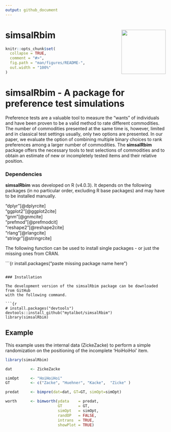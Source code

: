 ```yaml
---
output: github_document
---
```


<!-- README.md is generated from README.Rmd. Please edit that file -->

# simsalRbim <img src='man/figures/logo.png' align="right" height="139" />

```r
knitr::opts_chunk$set(
  collapse = TRUE,
  comment = "#>",
  fig.path = "man/figures/README-",
  out.width = "100%"
)
```

# simsalRbim - A package for preference test simulations

<!-- badges: start -->
<!-- badges: end -->

Preference tests are a valuable tool to measure the "wants" of individuals and 
have been proven to be a valid method to rate different commodities. The number
of commodities presented at the same time is, however, limited and in classical
test settings usually, only two options are presented. In our paper, we 
evaluate the option of combining multiple binary choices to rank preferences 
among a larger number of commodities. The **simsalRbim** package offers the 
necessary tools to test selections of commodities and to obtain an estimate of 
new or incompletely tested items and their relative position. 


### Dependencies

**simsalRbim** was developed on R (v4.0.3). It depends on the following
packages (in no particular order, excluding R base packages) and may have to 
be installed manually. 

"dplyr"[@dplyrcite]  
"ggplot2"[@ggplot2cite]  
"gnm"[@gnmcite]  
"prefmod"[@prefmodcit]  
"reshape2"[@reshape2cite]  
"rlang"[@rlangcite]  
"stringr"[@stringrcite]  

The following function can be used to install single packages - or just
the missing ones from CRAN.  

```{r
install.packages("paste missing package name here")

```

### Installation

The development version of the simsalRbim package can be downloaded from GitHub
with the following command.

```{r
# install.packages("devtools")
devtools::install_github("mytalbot/simsalRbim")
library(simsalRbim)
```
 
## Example

This example uses the internal data (ZickeZacke) to perform a simple
randomization on the positioning of the incomplete 'HoiHoiHoi' item. 

```r
library(simsalRbim)

dat        <- ZickeZacke

simOpt     <- "HoiHoiHoi"
GT         <- c("Zacke", "Huehner", "Kacke",  "Zicke" )

predat     <- bimpre(dat=dat, GT=GT, simOpt=simOpt)

worth      <- bimworth(ydata    = predat,
                       GT       = GT,
                       simOpt   = simOpt,
                       randOP   = FALSE,
                       intrans  = TRUE,
                       showPlot = TRUE)
```



